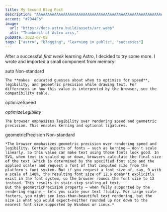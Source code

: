 ```yaml
---
title: My Second Blog Post
description: "AAAAAAAAAAAAAAAAAAAAAAAAAAAAAAAAAAAAAAAAAAAAAAAAAAAAAAAAAAAAAAAAAAAAAAAAAAAAAAAAAAAAAAAAAAAAAAAAAAAAAAAAAAAAAAAAAAAAAAAAAAAAAAAAAAAAAAAAAAAAAAAAAAAAAAAAAAAAAAAAAAAAAAAAAAAAAAAAAAAAAAAAAAAAAAAAAAAAAAAAAAAAAAAAAAAAAAAAAAAAAAAAAAAAAAAAAAAAAAAAAAAAAAAAAAAAAAAAAAAAAAAAAAAAAAAAAAAAAAAAAAAAAAAAAAAAAAAAAAAAAAAAAAAAAAAA!"
accent: "#7944F6"
image:
  url: "https://docs.astro.build/assets/arc.webp"
  alt: "Thumbnail of Astro arcs,"
pubDate: 2022-07-08
tags: ["astro", "blogging", "learning in public", "successes"]
---
```


After a successful _first week_ learning Astro, I decided to try some more. I wrote and imported a small component from memory!

auto Non-standard

    The **makes  educated guesses about when to optimize for speed**, legibility, and geometric precision while drawing text. For differences in how this value is interpreted by the browser, see the compatibility table.

optimizeSpeed

_optimizeLegibility_

    The browser emphasizes legibility over rendering speed and geometric precision. This enables kerning and optional ligatures.

geometricPrecision Non-standard

    *The browser emphasizes geometric precision over rendering speed and legibility. Certain aspects of fonts — such as kerning — don't scale linearly. So this value can make text using those fonts look good. In SVG, when text is scaled up or down, browsers calculate the final size of the text (which is determined by the specified font size and the applied scale) and request a font of that computed size from the platform's font system. But if you request a font size of, say, 9 with a scale of 140%, the resulting font size of 12.6 doesn't explicitly exist in the font system, so the browser rounds the font size to 12 instead. This results in stair-step scaling of text.
    But the geometricPrecision property — when fully supported by the rendering engine — lets you scale your text fluidly. For large scale factors, you might see less-than-beautiful text rendering, but the size is what you would expect—neither rounded up nor down to the nearest font size supported by Windows or Linux.*
